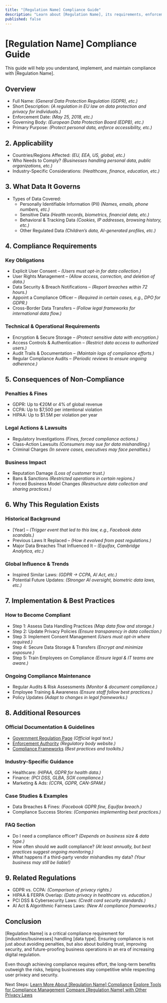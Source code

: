 ```yaml
---
title: "[Regulation Name] Compliance Guide"
description: "Learn about [Regulation Name], its requirements, enforcement, and best practices."
published: false
---
```


# [Regulation Name] Compliance Guide

This guide will help you understand, implement, and maintain compliance with [Regulation Name].

## Overview
- Full Name: *(General Data Protection Regulation (GDPR), etc.)*
- Short Description: *(A regulation in EU law on data protection and privacy for individuals.)*
- Enforcement Date: *(May 25, 2018, etc.)*
- Governing Body: *(European Data Protection Board (EDPB), etc.)*
- Primary Purpose: *(Protect personal data, enforce accessibility, etc.)*

## 2. Applicability
- Countries/Regions Affected: *(EU, EEA, US, global, etc.)*
- Who Needs to Comply? *(Businesses handling personal data, public organizations, etc.)*
- Industry-Specific Considerations: *(Healthcare, finance, education, etc.)*

## 3. What Data It Governs
- Types of Data Covered:
  - Personally Identifiable Information (PII) *(Names, emails, phone numbers, etc.)*
  - Sensitive Data *(Health records, biometrics, financial data, etc.)*
  - Behavioral & Tracking Data *(Cookies, IP addresses, browsing history, etc.)*
  - Other Regulated Data *(Children’s data, AI-generated profiles, etc.)*

## 4. Compliance Requirements
### Key Obligations
- Explicit User Consent – *(Users must opt-in for data collection.)*
- User Rights Management – *(Allow access, correction, and deletion of data.)*
- Data Security & Breach Notifications – *(Report breaches within 72 hours.)*
- Appoint a Compliance Officer – *(Required in certain cases, e.g., DPO for GDPR.)*
- Cross-Border Data Transfers – *(Follow legal frameworks for international data flow.)*

### Technical & Operational Requirements
- Encryption & Secure Storage – *(Protect sensitive data with encryption.)*
- Access Controls & Authentication – *(Restrict data access to authorized users.)*
- Audit Trails & Documentation – *(Maintain logs of compliance efforts.)*
- Regular Compliance Audits – *(Periodic reviews to ensure ongoing adherence.)*

## 5. Consequences of Non-Compliance
### Penalties & Fines
- GDPR: Up to €20M or 4% of global revenue
- CCPA: Up to $7,500 per intentional violation
- HIPAA: Up to $1.5M per violation per year

### Legal Actions & Lawsuits
- Regulatory Investigations *(Fines, forced compliance actions.)*
- Class-Action Lawsuits *(Consumers may sue for data mishandling.)*
- Criminal Charges *(In severe cases, executives may face penalties.)*

### Business Impact
- Reputation Damage *(Loss of customer trust.)*
- Bans & Sanctions *(Restricted operations in certain regions.)*
- Forced Business Model Changes *(Restructure data collection and sharing practices.)*

## 6. Why This Regulation Exists
### Historical Background
- [Year] – *(Trigger event that led to this law, e.g., Facebook data scandals.)*
- Previous Laws It Replaced – *(How it evolved from past regulations.)*
- Major Data Breaches That Influenced It – *(Equifax, Cambridge Analytica, etc.)*

### Global Influence & Trends
- Inspired Similar Laws: *(GDPR → CCPA, AI Act, etc.)*
- Potential Future Updates: *(Stronger AI oversight, biometric data laws, etc.)*

## 7. Implementation & Best Practices
### How to Become Compliant
- Step 1: Assess Data Handling Practices *(Map data flow and storage.)*
- Step 2: Update Privacy Policies *(Ensure transparency in data collection.)*
- Step 3: Implement Consent Management *(Users must opt-in where required.)*
- Step 4: Secure Data Storage & Transfers *(Encrypt and minimize exposure.)*
- Step 5: Train Employees on Compliance *(Ensure legal & IT teams are aware.)*

### Ongoing Compliance Maintenance
- Regular Audits & Risk Assessments *(Monitor & document compliance.)*
- Employee Training & Awareness *(Ensure staff follow best practices.)*
- Policy Updates *(Adapt to changes in legal frameworks.)*

## 8. Additional Resources
### Official Documentation & Guidelines
- [Government Regulation Page](#) *(Official legal text.)*
- [Enforcement Authority](#) *(Regulatory body website.)*
- [Compliance Frameworks](#) *(Best practices and toolkits.)*

### Industry-Specific Guidance
- Healthcare: *(HIPAA, GDPR for health data.)*
- Finance: *(PCI DSS, GLBA, SOX compliance.)*
- Marketing & Ads: *(CCPA, GDPR, CAN-SPAM.)*

### Case Studies & Examples
- Data Breaches & Fines: *(Facebook GDPR fine, Equifax breach.)*
- Compliance Success Stories: *(Companies implementing best practices.)*

### FAQ Section
- Do I need a compliance officer? *(Depends on business size & data type.)*
- How often should we audit compliance? *(At least annually, but best practices suggest ongoing monitoring.)*
- What happens if a third-party vendor mishandles my data? *(Your business may still be liable!)*

## 9. Related Regulations
- GDPR vs. CCPA: *(Comparison of privacy rights.)*
- HIPAA & FERPA Overlap: *(Data privacy in healthcare vs. education.)*
- PCI DSS & Cybersecurity Laws: *(Credit card security standards.)*
- AI Act & Algorithmic Fairness Laws: *(New AI compliance frameworks.)*

## Conclusion
[Regulation Name] is a critical compliance requirement for [industries/businesses] handling [data type]. Ensuring compliance is not just about avoiding penalties, but also about building trust, improving security, and future-proofing business operations in an era of increasing digital regulation.

Even though achieving compliance requires effort, the long-term benefits outweigh the risks, helping businesses stay competitive while respecting user privacy and security.

Next Steps:
[Learn More About [Regulation Name] Compliance](#)
[Explore Tools for Compliance Management](#)
[Compare [Regulation Name] with Other Privacy Laws](#)
